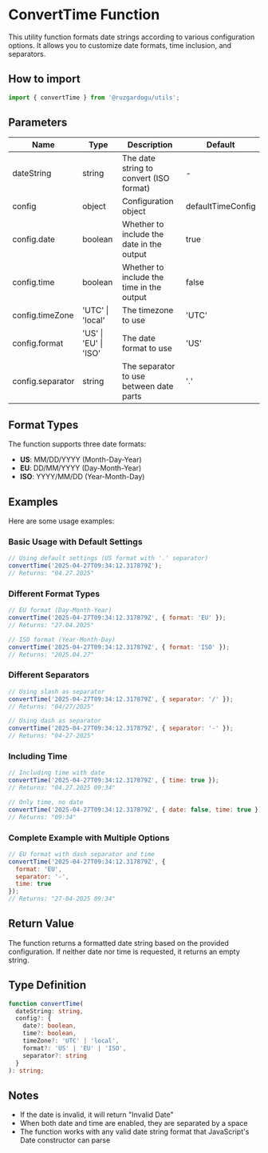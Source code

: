 
<Meta title="Utils/Functions/ConvertTime" />

# ConvertTime Function

This utility function formats date strings according to various configuration options. It allows you to customize date formats, time inclusion, and separators.

## How to import

```javascript
import { convertTime } from '@ruzgardogu/utils';
```

## Parameters

<table>
  <thead>
    <tr>
      <th>Name</th>
      <th>Type</th>
      <th>Description</th>
      <th>Default</th>
    </tr>
  </thead>
  <tbody>
    <tr>
      <td>dateString</td>
      <td>string</td>
      <td>The date string to convert (ISO format)</td>
      <td>-</td>
    </tr>
    <tr>
      <td>config</td>
      <td>object</td>
      <td>Configuration object</td>
      <td>defaultTimeConfig</td>
    </tr>
    <tr>
      <td>config.date</td>
      <td>boolean</td>
      <td>Whether to include the date in the output</td>
      <td>true</td>
    </tr>
    <tr>
      <td>config.time</td>
      <td>boolean</td>
      <td>Whether to include the time in the output</td>
      <td>false</td>
    </tr>
    <tr>
      <td>config.timeZone</td>
      <td>'UTC' | 'local'</td>
      <td>The timezone to use</td>
      <td>'UTC'</td>
    </tr>
    <tr>
      <td>config.format</td>
      <td>'US' | 'EU' | 'ISO'</td>
      <td>The date format to use</td>
      <td>'US'</td>
    </tr>
    <tr>
      <td>config.separator</td>
      <td>string</td>
      <td>The separator to use between date parts</td>
      <td>'.'</td>
    </tr>
  </tbody>
</table>

## Format Types

The function supports three date formats:

- **US**: MM/DD/YYYY (Month-Day-Year)
- **EU**: DD/MM/YYYY (Day-Month-Year)
- **ISO**: YYYY/MM/DD (Year-Month-Day)

## Examples

Here are some usage examples:

### Basic Usage with Default Settings

```javascript
// Using default settings (US format with '.' separator)
convertTime('2025-04-27T09:34:12.317879Z');
// Returns: "04.27.2025"
```

### Different Format Types

```javascript
// EU format (Day-Month-Year)
convertTime('2025-04-27T09:34:12.317879Z', { format: 'EU' });
// Returns: "27.04.2025"

// ISO format (Year-Month-Day)
convertTime('2025-04-27T09:34:12.317879Z', { format: 'ISO' });
// Returns: "2025.04.27"
```

### Different Separators

```javascript
// Using slash as separator
convertTime('2025-04-27T09:34:12.317879Z', { separator: '/' });
// Returns: "04/27/2025"

// Using dash as separator
convertTime('2025-04-27T09:34:12.317879Z', { separator: '-' });
// Returns: "04-27-2025"
```

### Including Time

```javascript
// Including time with date
convertTime('2025-04-27T09:34:12.317879Z', { time: true });
// Returns: "04.27.2025 09:34"

// Only time, no date
convertTime('2025-04-27T09:34:12.317879Z', { date: false, time: true });
// Returns: "09:34"
```

### Complete Example with Multiple Options

```javascript
// EU format with dash separator and time
convertTime('2025-04-27T09:34:12.317879Z', {
  format: 'EU',
  separator: '-',
  time: true
});
// Returns: "27-04-2025 09:34"
```

## Return Value

The function returns a formatted date string based on the provided configuration. If neither date nor time is requested, it returns an empty string.

## Type Definition

```typescript
function convertTime(
  dateString: string,
  config?: {
    date?: boolean,
    time?: boolean,
    timeZone?: 'UTC' | 'local',
    format?: 'US' | 'EU' | 'ISO',
    separator?: string
  }
): string;
```

## Notes

- If the date is invalid, it will return "Invalid Date"
- When both date and time are enabled, they are separated by a space
- The function works with any valid date string format that JavaScript's Date constructor can parse
